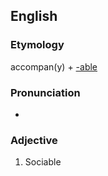 ==English==

===Etymology===
accompan(y) + [[-able]]

===Pronunciation===
* {{a|UK}} {{IPA|/əˈkʌmp.nə.bəl/|/əˈkʌmp.ən.ə.bəl/|lang=en}}

===Adjective===
{{head|en|adjective}}

# {{lb|en|obsolete}} Sociable
#: {{rfquotek|Sir P. Sidney}}